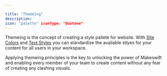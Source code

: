 ```yaml
---

title: "Themeing"
description: 
icon: "palette" iconType: "duotone"
---
```


Themeing is the concept of creating a style pallete for website. With [Site Colors](/product/site/site-colors) and [Text Styles](/product/site/text-styles) you can standardize the available stlyes for your content for all users in your workspace.

Applying themeing principles is the key to unlocking the power of Makeswift and enabling every member of your team to create content without any fear of creating any clashing visuals.
